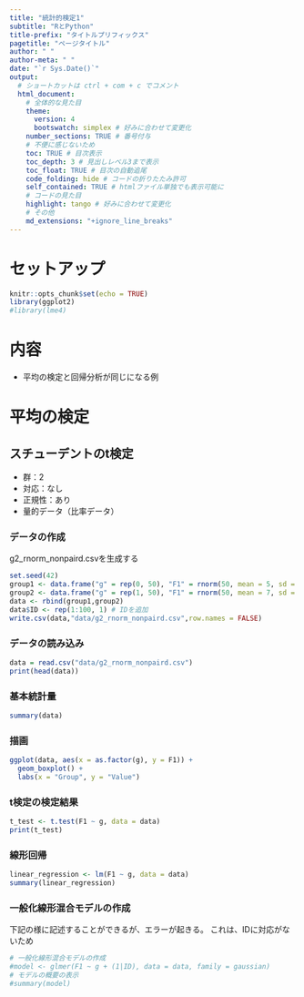 ```yaml
---
title: "統計的検定1" 
subtitle: "RとPython"
title-prefix: "タイトルプリフィックス" 
pagetitle: "ページタイトル"  
author: " "
author-meta: " "
date: "`r Sys.Date()`"  
output: 
  # ショートカットは ctrl + com + c でコメント
  html_document:
    # 全体的な見た目 
    theme:
      version: 4
      bootswatch: simplex # 好みに合わせて変更化
    number_sections: TRUE # 番号付与
    # 不便に感じないため
    toc: TRUE # 目次表示
    toc_depth: 3 # 見出しレベル3まで表示
    toc_float: TRUE # 目次の自動追尾
    code_folding: hide # コードの折りたたみ許可
    self_contained: TRUE # htmlファイル単独でも表示可能に
    # コードの見た目
    highlight: tango # 好みに合わせて変更化
    # その他
    md_extensions: "+ignore_line_breaks" 
---
```


# セットアップ
```r
knitr::opts_chunk$set(echo = TRUE)
library(ggplot2)
#library(lme4)
```

# 内容
- 平均の検定と回帰分析が同じになる例

# 平均の検定
## スチューデントのt検定

-   群：2
-   対応：なし
-   正規性：あり
-   量的データ（比率データ）

### データの作成
g2_rnorm_nonpaird.csvを生成する
```r
set.seed(42)
group1 <- data.frame("g" = rep(0, 50), "F1" = rnorm(50, mean = 5, sd = 1))
group2 <- data.frame("g" = rep(1, 50), "F1" = rnorm(50, mean = 7, sd = 1))
data <- rbind(group1,group2)
data$ID <- rep(1:100, 1) # IDを追加
write.csv(data,"data/g2_rnorm_nonpaird.csv",row.names = FALSE)
```

### データの読み込み

```r
data = read.csv("data/g2_rnorm_nonpaird.csv")
print(head(data))
```

### 基本統計量

```r
summary(data)
```

### 描画

```r
ggplot(data, aes(x = as.factor(g), y = F1)) +
  geom_boxplot() +
  labs(x = "Group", y = "Value")
```

### t検定の検定結果

```r
t_test <- t.test(F1 ~ g, data = data)
print(t_test)
```

### 線形回帰

```r
linear_regression <- lm(F1 ~ g, data = data)
summary(linear_regression)
```

### 一般化線形混合モデルの作成
下記の様に記述することができるが、エラーが起きる。
これは、IDに対応がないため

```r
# 一般化線形混合モデルの作成
#model <- glmer(F1 ~ g + (1|ID), data = data, family = gaussian)
# モデルの概要の表示
#summary(model)
```

